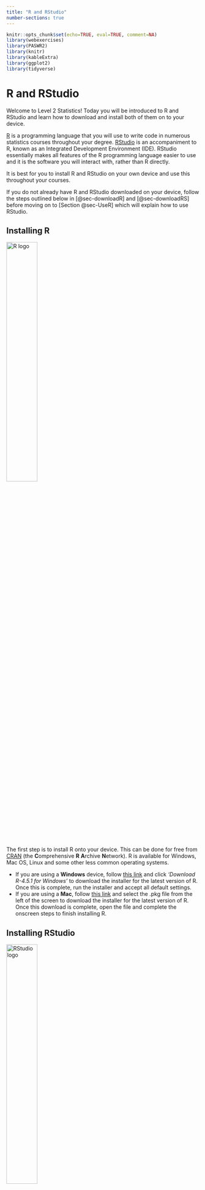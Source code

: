 ```yaml
---
title: "R and RStudio"
number-sections: true
---
```


```r
knitr::opts_chunk$set(echo=TRUE, eval=TRUE, comment=NA)
library(webexercises)
library(PASWR2)
library(knitr)
library(kableExtra)
library(ggplot2)
library(tidyverse)
```

# R and RStudio

Welcome to Level 2 Statistics! Today you will be introduced to R and RStudio and learn how to download and install both of them on to your device.

[R](https://www.r-project.org/){target="_blank"} is a programming language that you will use to write code in numerous statistics courses throughout your degree. [RStudio](https://posit.co/download/rstudio-desktop/){target="_blank"} is an accompaniment to R, known as an Integrated Development Environment (IDE). RStudio essentially makes all features of the R programming language easier to use and it is the software you will interact with, rather than R directly.

It is best for you to install R and RStudio on your own device and use this throughout your courses.

If you do not already have R and RStudio downloaded on your device, follow the steps outlined below in [@sec-downloadR] and [@sec-downloadRS] before moving on to [Section @sec-UseR] which will explain how to use RStudio.

## Installing R {#sec-downloadR}

<!-- should there be screenshots of the process? Could make the page messy -->

[![R logo](Images/Rlogo.svg){width="40%"}](https://www.r-project.org/){target="_blank"}

The first step is to install R onto your device. This can be done for free from [CRAN](https://cran.r-project.org/){target="_blank"} (the **C**omprehensive **R** **A**rchive **N**etwork). R is available for Windows, Mac OS, Linux and some other less common operating systems.

-   If you are using a **Windows** device, follow [this link](https://cran.r-project.org/bin/windows/base/){target="_blank"} and click *'Download R-4.5.1 for Windows'* to download the installer for the latest version of R. Once this is complete, run the installer and accept all default settings.
-   If you are using a **Mac**, follow [this link](https://cran.r-project.org/bin/macosx/){target="_blank"} and select the .pkg file from the left of the screen to download the installer for the latest version of R. Once this download is complete, open the file and complete the onscreen steps to finish installing R.

## Installing RStudio {#sec-downloadRS}

<!-- include screenshots of which links to click? -->

[![RStudio logo](Images/RStudio.svg){width="40%"}](https://posit.co/download/rstudio-desktop/){target="_blank"}

Now that R is installed on your device, you are ready to download and install RStudio.

To do this, follow the link to [RStudio](https://posit.co/download/rstudio-desktop/){target="_blank"} and click on the link *'Download RStudio...'*. This should automatically detect what system your device is using but make sure to double check it says either for Windows or for MacOS - whichever is correct!

This file may take a while to download, but once it has launch the installer and follow the steps to complete the installation.

You are now ready to use RStudio. Make sure you launch the **RStudio app** to work within, rather than R.
